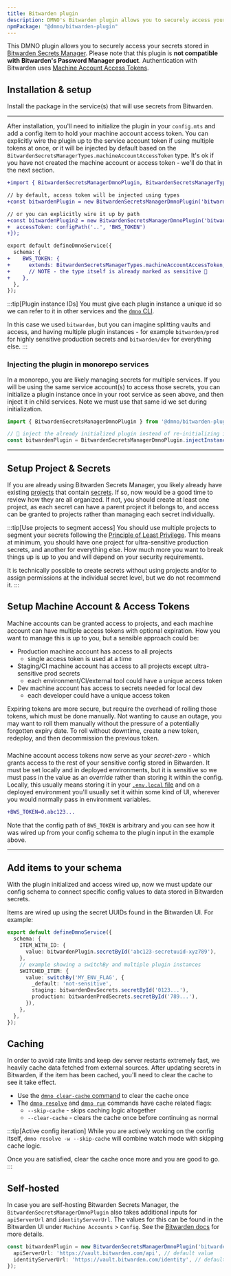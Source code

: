 ```yaml
---
title: Bitwarden plugin
description: DMNO's Bitwarden plugin allows you to securely access your secrets stored in Bitwarden Secrets Manager.
npmPackage: "@dmno/bitwarden-plugin"
---
```



This DMNO plugin allows you to securely access your secrets stored in [Bitwarden Secrets Manager](https://bitwarden.com/products/secrets-manager/). Please note that this plugin is **not compatible with Bitwarden's Password Manager product**. Authentication with Bitwarden uses [Machine Account Access Tokens](https://bitwarden.com/help/access-tokens/).

## Installation & setup

Install the package in the service(s) that will use secrets from Bitwarden.

<TabbedCode packageName="@dmno/bitwarden-plugin" />

-----

After installation, you'll need to initialize the plugin in your `config.mts` and add a config item to hold your machine account access token. You can explicitly wire the plugin up to the service account token if using multiple tokens at once, or it will be injected by default based on the `BitwardenSecretsManagerTypes.machineAccountAccessToken` type. It's ok if you have not created the machine account or access token - we'll do that in the next section.

```diff lang="ts" title='.dmno/config.mts'
+import { BitwardenSecretsManagerDmnoPlugin, BitwardenSecretsManagerTypes } from '@dmno/bitwarden-plugin';

// by default, access token will be injected using types
+const bitwardenPlugin = new BitwardenSecretsManagerDmnoPlugin('bitwarden');

// or you can explicitly wire it up by path
+const bitwardenPlugin2 = new BitwardenSecretsManagerDmnoPlugin('bitwarden', {
+  accessToken: configPath('..', 'BWS_TOKEN')
+});

export default defineDmnoService({
  schema: {
+    BWS_TOKEN: {
+      extends: BitwardenSecretsManagerTypes.machineAccountAccessToken,
+      // NOTE - the type itself is already marked as sensitive 🔐
+    },
  },
});
```

:::tip[Plugin instance IDs]
You must give each plugin instance a unique id so we can refer to it in other services and the [`dmno` CLI](/docs/reference/cli/plugin/).

In this case we used `bitwarden`, but you can imagine splitting vaults and access, and having multiple plugin instances - for example `bitwarden/prod` for highly sensitive production secrets and `bitwarden/dev` for everything else.
:::

### Injecting the plugin in monorepo services
In a monorepo, you are likely managing secrets for multiple services. If you will be using the same service account(s) to access those secrets, you can initialize a plugin instance once in your root service as seen above, and then inject it in child services. Note we must use that same id we set during initialization.

```typescript title='apps/some-service/.dmno/config.mts'
import { BitwardenSecretsManagerDmnoPlugin } from '@dmno/bitwarden-plugin';

// 💉 inject the already initialized plugin instead of re-initializing it
const bitwardenPlugin = BitwardenSecretsManagerDmnoPlugin.injectInstance('bitwarden');
```


------------

## Setup Project & Secrets

If you are already using Bitwarden Secrets Manager, you likely already have existing [projects](https://bitwarden.com/help/projects/) that contain [secrets](https://bitwarden.com/help/secrets/). If so, now would be a good time to review how they are all organized. If not, you should create at least one project, as each secret can have a parent project it belongs to, and access can be granted to projects rather than managing each secret individually.

:::tip[Use projects to segment access]
You should use multiple projects to segment your secrets following the [Principle of Least Privilege](https://en.wikipedia.org/wiki/Principle_of_least_privilege). This means at minimum, you should have one project for ultra-sensitive production secrets, and another for everything else. How much more you want to break things up is up to you and will depend on your security requirements.

It is technically possible to create secrets without using projects and/or to assign permissions at the individual secret level, but we do not recommend it.
:::

## Setup Machine Account & Access Tokens

Machine accounts can be granted access to projects, and each machine account can have multiple access tokens with optional expiration. How you want to manage this is up to you, but a sensible approach could be:

- Production machine account has access to all projects
  - single access token is used at a time
- Staging/CI machine account has access to all projects except ultra-sensitive prod secrets
  - each environment/CI/external tool could have a unique access token
- Dev machine account has access to secrets needed for local dev
  - each developer could have a unique access token

Expiring tokens are more secure, but require the overhead of rolling those tokens, which must be done manually. Not wanting to cause an outage, you may want to roll them manually without the pressure of a potentially forgotten expiry date. To roll without downtime, create a new token, redeploy, and then decommission the previous token.

### 


Machine account access tokens now serve as your _secret-zero_ - which grants access to the rest of your sensitive config stored in Bitwarden. It must be set locally and in deployed environments, but it is sensitive so we must pass in the value as an _override_ rather than storing it within the config. Locally, this usually means storing it in your [`.env.local` file](/docs/guides/env-files/) and on a deployed environment you'll usually set it within some kind of UI, wherever you would normally pass in environment variables.

```diff title=".dmno/.env.local"
+BWS_TOKEN=0.abc123...
```

Note that the config path of `BWS_TOKEN` is arbitrary and you can see how it was wired up from your config schema to the plugin input in the example above.

------

## Add items to your schema

With the plugin initialized and access wired up, now we must update our config schema to connect specific config values to data stored in Bitwarden secrets.

Items are wired up using the secret UUIDs found in the Bitwarden UI. For example:

```ts
export default defineDmnoService({
  schema: {
    ITEM_WITH_ID: {
      value: bitwardenPlugin.secretById('abc123-secretuuid-xyz789'),
    },
    // example showing a switchBy and multiple plugin instances
    SWITCHED_ITEM: {
      value: switchBy('MY_ENV_FLAG', {
        _default: 'not-sensitive',
        staging: bitwardenDevSecrets.secretById('0123...'),
        production: bitwardenProdSecrets.secretById('789...'),
      }),
    },
  },
});
```

## Caching
In order to avoid rate limits and keep dev server restarts extremely fast, we heavily cache data fetched from external sources. After updating secrets in Bitwarden, if the item has been cached, you'll need to clear the cache to see it take effect.

- Use the [`dmno clear-cache` command](/docs/reference/cli/clear-cache/) to clear the cache once
- The [`dmno resolve`](/docs/reference/cli/resolve/) and [`dmno run`](/docs/reference/cli/run/) commands have cache related flags:
  - `--skip-cache` - skips caching logic altogether
  - `--clear-cache` - clears the cache once before continuing as normal

:::tip[Active config iteration]
While you are actively working on the config itself, `dmno resolve -w --skip-cache` will combine watch mode with skipping cache logic.

Once you are satisfied, clear the cache once more and you are good to go.
:::


## Self-hosted
In case you are self-hosting Bitwarden Secrets Manager, the `BitwardenSecretsManagerDmnoPlugin` also takes additional inputs for `apiServerUrl` and `identityServerUrl`. The values for this can be found in the Bitwarden UI under `Machine Accounts` > `Config`. See the [Bitwarden docs](https://bitwarden.com/help/machine-accounts/#configuration-information) for more details.

```typescript
const bitwardenPlugin = new BitwardenSecretsManagerDmnoPlugin('bitwarden', {
  apiServerUrl: 'https://vault.bitwarden.com/api', // default value
  identityServerUrl: 'https://vault.bitwarden.com/identity', // default value
});
